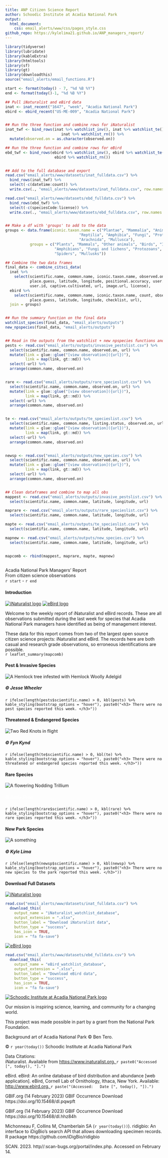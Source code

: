 ```yaml
---
title: ANP Citizen Science Report
author: Schoodic Institute at Acadia National Park
output: 
  html_document:
    css: email_alerts/www/css/pages_style.css
github_repo: https://kylelima21.github.io/ANP_managers_report/
---
```



```r
library(tidyverse)
library(lubridate)
library(kableExtra)
library(htmltools)
library(sf)
library(gt)
library(downloadthis)
source("email_alerts/email_functions.R")

start <- format(today() - 7, "%d %B %Y")
end <- format(today()-1, "%d %B %Y")

## Pull iNaturalist and eBird data
inat <- inat_recent("1647", "week", "Acadia National Park")
ebird <- ebird_recent("US-ME-009", "Acadia National Park")


## Run the three function and combine rows for iNaturalist
inat_twf <- bind_rows(inat %>% watchlist_inv(), inat %>% watchlist_te(),
                         inat %>% watchlist_rn()) %>% 
  mutate(observed.on = as.character(observed.on))

## Run the three function and combine rows for eBird
ebd_twf <- bind_rows(ebird %>% watchlist_inv(), ebird %>% watchlist_te(),
                      ebird %>% watchlist_rn())


## Add to the full database and export
read.csv("email_alerts/www/datasets/inat_fulldata.csv") %>% 
  bind_rows(inat_twf) %>% 
  select(-c(datetime:count)) %>% 
  write.csv(., "email_alerts/www/datasets/inat_fulldata.csv", row.names = F)

read.csv("email_alerts/www/datasets/ebd_fulldata.csv") %>% 
  bind_rows(ebd_twf) %>% 
  select(-c(speciesCode:license)) %>% 
  write.csv(., "email_alerts/www/datasets/ebd_fulldata.csv", row.names = F)


## Make a df with 'groups' to add to the data
groups <- data.frame(iconic.taxon.name = c("Plantae", "Mammalia", "Animalia", "Aves", "Insecta",
                                 "Reptilia", "Amphibia", "Fungi", "Protozoa", "Chromista",
                                 "Arachnida", "Mullusca"),
           groups = c("Plants", "Mammals", "Other animals", "Birds", "Insects", "Reptiles",
                      "Amphibians", "Fungi and lichens", "Protozoans", "Kelp and seaweeds",
                      "Spiders", "Mullusks"))

## Combine the two data frames
final_data <- combine_citsci_data(
  inat %>% 
    select(scientific.name, common.name, iconic.taxon.name, observed.on, 
           place.guess, latitude, longitude, positional.accuracy, user.login, 
           user.id, captive.cultivated, url, image.url, license), 
  ebird %>% 
    select(scientific.name, common.name, iconic.taxon.name, count, observed.on, 
           place.guess, latitude, longitude, checklist, url), 
  join = groups)


## Run the summary function on the final data
watchlist_species(final_data, "email_alerts/outputs")
new_npspecies(final_data, "email_alerts/outputs")


## Read in the outputs from the watchlist + new npspecies functions and format for tables
pests <- read.csv("email_alerts/outputs/invasive_pestslist.csv") %>% 
  select(scientific.name, common.name, observed.on, url) %>% 
  mutate(link = glue::glue("[view observation]({url})"),
         link = map(link, gt::md)) %>%
  select(-url) %>% 
  arrange(common.name, observed.on)


rare <- read.csv("email_alerts/outputs/rare_specieslist.csv") %>% 
  select(scientific.name, common.name, observed.on, url) %>% 
  mutate(link = glue::glue("[view observation]({url})"),
         link = map(link, gt::md)) %>%
  select(-url) %>% 
  arrange(common.name, observed.on)


te <- read.csv("email_alerts/outputs/te_specieslist.csv") %>% 
  select(scientific.name, common.name, listing.status, observed.on, url) %>% 
  mutate(link = glue::glue("[view observation]({url})"),
         link = map(link, gt::md)) %>%
  select(-url) %>% 
  arrange(common.name, observed.on)


newsp <- read.csv("email_alerts/outputs/new_species.csv") %>% 
  select(scientific.name, common.name, observed.on, url) %>% 
  mutate(link = glue::glue("[view observation]({url})"),
         link = map(link, gt::md)) %>%
  select(-url) %>% 
  arrange(common.name, observed.on)


## Clean dataframes and combine to map all obs
mappest <- read.csv("email_alerts/outputs/invasive_pestslist.csv") %>% 
  select(scientific.name, common.name, latitude, longitude, url) 

maprare <- read.csv("email_alerts/outputs/rare_specieslist.csv") %>% 
  select(scientific.name, common.name, latitude, longitude, url) 

mapte <- read.csv("email_alerts/outputs/te_specieslist.csv") %>% 
  select(scientific.name, common.name, latitude, longitude, url) 

mapnew <- read.csv("email_alerts/outputs/new_species.csv") %>% 
  select(scientific.name, common.name, latitude, longitude, url) 


mapcomb <- rbind(mappest, maprare, mapte, mapnew)
  

```


<!-- Header -->
<div class = "title-box">
  <div class = "titlemain">
  Acadia National Park Managers' Report
  </div>
  <div class = "titlemain2">
  From citizen science observations
  </div>
  <div class = "subtitle"> 
  `r start` - `r end`
  </div>
</div>



<!-- Introduction -->
<div class = "intro-box">
  <div class = "body-title-box">
  <i class = "body-box-icon"></i>
  <h4 class = "body-titles"> Introduction </h4>
  </div>
  <div class = "intro-img-box">
  <a href = "https://www.inaturalist.org/"><img src = "email_alerts/www/img/inat.png" alt = "iNaturalist    logo" class = "inat-logo"></a>
  <a href = "https://ebird.org/"><img src = "email_alerts/www/img/ebird.png" alt = "eBird logo" class =     "ebird-logo"></a>
  </div>
  <div class = "intro-text">
  Welcome to the weekly report of iNaturalist and eBird records. These are all observations submitted during the last week for species that Acadia National Park managers have identified as being of management interest. 
  
  These data for this report comes from two of the largest open source citizen science projects: iNaturalist and eBird. The records here are both casual and research grade observations, so erroneous identifications are possible.
  </div>
</div>



<!-- Observations Map -->
<div class = "map-box">
  <div>
  `r leaflet_summary(mapcomb)`
  </div>
</div>



<!-- Pests & Invasives -->
<div class = "pests-box">
  <div class = "body-title-box">
  <h4 class = "body-titles"> Pest & Invasive Species </h4>
  </div>
  <img src = "email_alerts/www/img/hwa.jpeg" alt = "A Hemlock tree infested with Hemlock Woolly Adelgid"    class = "pests-img">
  <h5 class = "cite"> © Jesse Wheeler </h5>
  <div class = "pests-table shrink-table">
  `r ifelse(length(pests$scientific.name) > 0, kbl(pests) %>% kable_styling(bootstrap_options = "hover"), paste0("<h3> There were no pest species reported this week. </h3>"))`
  </div>
</div>



<!-- Threatened and Endangered -->
<div class = "te-box">
  <div class = "body-title-box">
  <h4 class = "body-titles"> Threatened & Endangered Species </h4>
  </div>
  <img src = "email_alerts/www/img/rekn.jpeg" alt = "Two Red Knots in flight" class = "te-img">
  <h5 class = "cite"> © Fyn Kynd </h5>
  <div class = "te-table shrink-table">
  `r ifelse(length(te$scientific.name) > 0, kbl(te) %>% kable_styling(bootstrap_options = "hover"), paste0("<h3> There were no threatened or endangered species reported this week. </h3>"))`
  </div>
</div>



<!-- Rare species -->
<div class = "rare-box">
  <div class = "body-title-box">
  <h4 class = "body-titles"> Rare Species </h4>
  </div>
  <img src = "email_alerts/www/img/notr.jpeg" alt = "A flowering Nodding Trillium" class = "rare-img">
  <h5 class = "cite" style = "color:white;"> © Andy Fyon </h5>
  <div class = "rare-table shrink-table">
  `r ifelse(length(rare$scientific.name) > 0, kbl(rare) %>% kable_styling(bootstrap_options = "hover"), paste0("<h3> There were no rare species reported this week. </h3>"))`
  </div>
</div>



<!-- New Park Species -->
<div class = "new-box">
  <div class = "body-title-box">
  <h4 class = "body-titles"> New Park Species </h4>
  </div>
  <img src = "email_alerts/www/img/sacr.jpg" alt = "A something" class = "new-img">
  <h5 class = "cite"> © Kyle Lima </h5>
  <div class = "rare-table shrink-table">
  `r ifelse(length(newsp$scientific.name) > 0, kbl(newsp) %>% kable_styling(bootstrap_options = "hover"), paste0("<h3> There were no new species to the park reported this week. </h3>"))`
  </div>
</div>



<!-- Download -->
<div class = "downloader-box">
  <div class = "body-title-box">
  <h4 class = "body-titles"> Download Full Datasets </h4>
  </div>
  <div class = "dlb">
  <a href = "https://www.inaturalist.org/"><img src = "email_alerts/www/img/inat.png" alt = "iNaturalist    logo" class = "inat-logo"></a>
``` r
read.csv("email_alerts/www/datasets/inat_fulldata.csv") %>%
  download_this(
    output_name = "iNaturalist_watchlist_database",
    output_extension = ".xlsx",
    button_label = "Download iNaturalist data",
    button_type = "success",
    has_icon = TRUE,
    icon = "fa fa-save")
```
  </div>
  <div class = "dlb">
  <a href = "https://ebird.org/"><img src = "email_alerts/www/img/ebird.png" alt = "eBird logo" class =     "ebird-logo"></a>
``` r
read.csv("email_alerts/www/datasets/ebd_fulldata.csv") %>%
  download_this(
    output_name = "eBird_watchlist_database",
    output_extension = ".xlsx",
    button_label = "Download eBird data",
    button_type = "success",
    has_icon = TRUE,
    icon = "fa fa-save")
```
  </div>
</div>



<!-- Credits -->
<div class = "credits-box">
  <div>
  <a href = "https://schoodicinstitute.org/"><img src = "email_alerts/www/img/schoodic_horizontal.png"      alt = "Schoodic Institute at Acadia National Park logo" class = "schoodic-img"></a>
  
  Our mission is inspiring science, learning, and community for a changing world.
  
  This project was made possible in part by a grant from the National Park Foundation.
  
  Background art of Acadia National Park © Ben Tero.
  
  © `r year(today())` Schoodic Institute at Acadia National Park
  </div>
  <div> 
  Data Citations: <br>
  iNaturalist. Available from <a href = "https://www.inaturalist.org/" target =                         "_blank"> https://www.inaturalist.org. </a> `r paste0("Accessed [", today(), "].")`
  
  eBird. eBird: An online database of bird distribution and abundance [web application].
  eBird, Cornell Lab of Ornithology, Ithaca, New York. Available:
  <a href = "https://www.ebird.org" target = "_blank"> http://www.ebird.org. </a> `r paste("(Accessed:   Date [", today(), "]).")`
  
  GBIF.org (14 February 2023) GBIF Occurrence Download https://doi.org/10.15468/dl.pqwpft
  
  GBIF.org (14 February 2023) GBIF Occurrence Download https://doi.org/10.15468/dl.hhz84h
  
  Michonneau F, Collins M, Chamberlain SA (`r year(today())`). ridigbio: An interface to iDigBio's      search API that allows downloading specimen records. R package https://github.com/iDigBio/ridigbio
  
  SCAN. 2023. http//:scan-bugs.org/portal/index.php. Accessed on February 14.
  </div>
</div>

